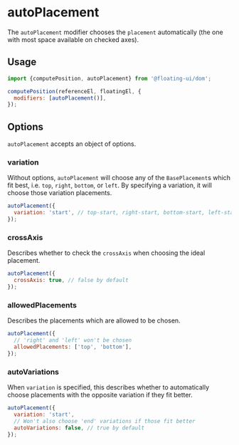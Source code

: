
# autoPlacement

The `autoPlacement` modifier chooses the `placement`
automatically (the one with most space available on checked
axes).

## Usage

```js
import {computePosition, autoPlacement} from '@floating-ui/dom';

computePosition(referenceEl, floatingEl, {
  modifiers: [autoPlacement()],
});
```

## Options

`autoPlacement` accepts an object of options.

### variation

Without options, `autoPlacement` will choose any of the
`BasePlacement`s which fit best, i.e. `top`, `right`, `bottom`,
or `left`. By specifying a variation, it will choose those
variation placements.

```js
autoPlacement({
  variation: 'start', // top-start, right-start, bottom-start, left-start
});
```

### crossAxis

Describes whether to check the `crossAxis` when choosing the
ideal placement.

```js
autoPlacement({
  crossAxis: true, // false by default
});
```

### allowedPlacements

Describes the placements which are allowed to be chosen.

```js
autoPlacement({
  // 'right' and 'left' won't be chosen
  allowedPlacements: ['top', 'bottom'],
});
```

### autoVariations

When `variation` is specified, this describes whether to
automatically choose placements with the opposite variation if
they fit better.

```js
autoPlacement({
  variation: 'start',
  // Won't also choose 'end' variations if those fit better
  autoVariations: false, // true by default
});
```
